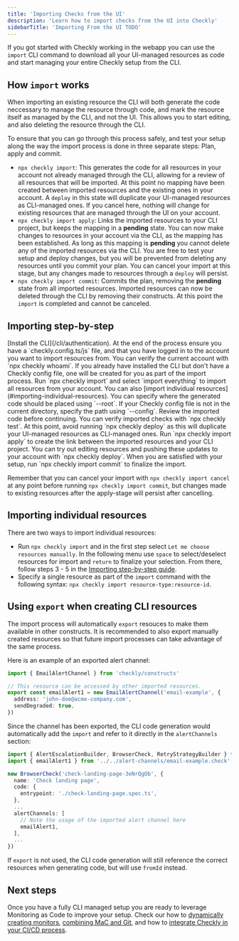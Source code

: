 ```yaml
---
title: 'Importing Checks from the UI'
description: 'Learn how to import checks from the UI into Checkly'
sidebarTitle: 'Importing From the UI TODO'
---
```


If you got started with Checkly working in the webapp you can use the `import` CLI command to download all your UI-managed resources as code and start managing your entire Checkly setup from the CLI.

## How `import` works

When importing an existing resource the CLI will both generate the code neccessary to manage the resource through code, and mark the resource itself as managed by the CLI, and not the UI. This allows you to start editing, and also deleting the resource through the CLI.

To ensure that you can go through this process safely, and test your setup along the way the import process is done in three separate steps: Plan, apply and commit.
- `npx checkly import`: This generates the code for all resources in your account not already managed through the CLI, allowing for a review of all resources that will be imported. At this point no mapping have been created between imported resources and the existing ones in your account. A `deploy` in this state will duplicate your UI-managed resources as CLI-managed ones. If you cancel here, nothing will change for existing resources that are managed through the UI on your account.
- `npx checkly import apply`: Links the imported resources to your CLI project, but keeps the mapping in a **pending** state. You can now make changes to resources in your account via the CLI, as the mapping has been established. As long as this mapping is **pending** you cannot delete any of the imported resources via the CLI. You are free to test your setup and deploy changes, but you will be prevented from deleting any resources until you commit your plan. You can cancel your import at this stage, but any changes made to resources through a `deploy` will persist.
- `npx checkly import commit`: Commits the plan, removing the **pending** state from all imported resources. Imported resources can now be deleted through the CLI by removing their constructs. At this point the `import` is completed and cannot be canceled.

## Importing step-by-step

<Steps>
  <Step title="Install the CLI">
    [Install the CLI](/cli/authentication). At the end of the process ensure you have a `checkly.config.ts/js` file, and that you have logged in to the account you want to import resources from. You can verify the current account with `npx checkly whoami`. If you already have installed the CLI but don't have a Checkly config file, one will be created for you as part of the import process.
  </Step>
  <Step title="Import resources">
    Run `npx checkly import` and select `import everything` to import all resources from your account. You can also [import individual resources](#importing-individual-resources). You can specify where the generated code should be placed using `--root`. If your Checkly config file is not in the current directory, specify the path using `--config`.
  </Step>
  <Step title="Review imported code">
    Review the imported code before continuing. You can verify imported checks with `npx checkly test`. At this point, avoid running `npx checkly deploy` as this will duplicate your UI-managed resources as CLI-managed ones.
  </Step>
  <Step title="Apply the import">
    Run `npx checkly import apply` to create the link between the imported resources and your CLI project. You can try out editing resources and pushing these updates to your account with `npx checkly deploy`.
  </Step>
  <Step title="Commit the import">
    When you are satisfied with your setup, run `npx checkly import commit` to finalize the import.
  </Step>
</Steps>

Remember that you can cancel your import with `npx checkly import cancel` at any point before running `npx checkly import commit`, but changes made to existing resources after the apply-stage will persist after cancelling.

## Importing individual resources

There are two ways to import individual resources:
- Run `npx checkly import` and in the first step select `Let me choose resources manually`. In the following menu use `space` to select/deselect resources for import and `return` to finalize your selection. From there, follow steps 3 - 5 in the [Importing step-by-step guide](#importing-step-by-step).
- Specify a single resource as part of the `import` command with the following syntax: `npx checkly import resource-type:resource-id`.

## Using `export` when creating CLI resources

The import process will automatically `export` resouces to make them available in other constructs. It is recommended to also export manually created resources so that future import processes can take advantage of the same process.

Here is an example of an exported alert channel:
```ts Alert-Channel.check.ts
import { EmailAlertChannel } from 'checkly/constructs'

// This resource can be accessed by other imported resources.
export const emailAlert1 = new EmailAlertChannel('email-example', {
  address: 'john-doe@acme-company.com',
  sendDegraded: true,
})
```

Since the channel has been exported, the CLI code generation would automatically add the `import` and refer to it directly in the `alertChannels` section:
```ts Alert-Channel.check.ts
import { AlertEscalationBuilder, BrowserCheck, RetryStrategyBuilder } from 'checkly/constructs'
import { emailAlert1 } from '../../alert-channels/email-example.check'

new BrowserCheck('check-landing-page-3eNrQgOb', {
  name: 'Check landing page',
  code: {
    entrypoint: './check-landing-page.spec.ts',
  },
  ...
  alertChannels: [
    // Note the usage of the imported alert channel here
    emailAlert1,
  ],
  ...
})
```

If `export` is not used, the CLI code generation will still reference the correct resources when generating code, but will use `fromId` instead.


## Next steps

Once you have a fully CLI managed setup you are ready to leverage Monitoring as Code to improve your setup. Check our how to [dynamically creating monitors](/cli/including-checks), [combining MaC and Git](/cli/using-git), and how to [integrate Checkly in your CI/CD process](/docs/integrations/ci-cd/overview).
